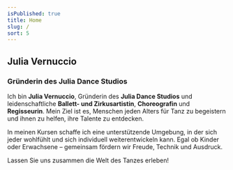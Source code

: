 ```yaml
---
isPublished: true
title: Home
slug: /
sort: 5
---
```


## Julia Vernuccio
### Gründerin des Julia Dance Studios

Ich bin **Julia Vernuccio**, Gründerin des **Julia Dance Studios** und leidenschaftliche **Ballett- und Zirkusartistin**, **Choreografin** und **Regisseurin**. Mein Ziel ist es, Menschen jeden Alters für Tanz zu begeistern und ihnen zu helfen, ihre Talente zu entdecken.

In meinen Kursen schaffe ich eine unterstützende Umgebung, in der sich jeder wohlfühlt und sich individuell weiterentwickeln kann. Egal ob Kinder oder Erwachsene – gemeinsam fördern wir Freude, Technik und Ausdruck.

Lassen Sie uns zusammen die Welt des Tanzes erleben!